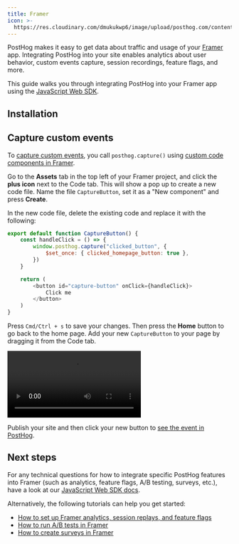 ```yaml
---
title: Framer
icon: >-
  https://res.cloudinary.com/dmukukwp6/image/upload/posthog.com/contents/docs/integrate/frameworks/framer.svg
---
```



PostHog makes it easy to get data about traffic and usage of your [Framer](https://www.framer.com/) app. Integrating PostHog into your site enables analytics about user behavior, custom events capture, session recordings, feature flags, and more.

This guide walks you through integrating PostHog into your Framer app using the [JavaScript Web SDK](/docs/libraries/js).

## Installation


<FramerInstall />

<DetailSetUpReverseProxy />

<DetailGroupProductsInOneProject />

## Capture custom events

To [capture custom events](/docs/product-analytics/capture-events), you call `posthog.capture()` using [custom code components in Framer](https://www.framer.com/developers/components/introduction).

Go to the **Assets** tab in the top left of your Framer project, and click the **plus icon** next to the Code tab. This will show a pop up to create a new code file. Name the file `CaptureButton`, set it as a "New component" and press **Create**.

In the new code file, delete the existing code and replace it with the following:

```js
export default function CaptureButton() {
    const handleClick = () => {
        window.posthog.capture("clicked_button", {
            $set_once: { clicked_homepage_button: true },
        })
    }

    return (
        <button id="capture-button" onClick={handleClick}>
            Click me
        </button>
    )
}
```

Press `Cmd/Ctrl + s` to save your changes. Then press the **Home** button to go back to the home page. Add your new `CaptureButton` to your page by dragging it from the Code tab.

![Create a code snippet in Framer](https://res.cloudinary.com/dmukukwp6/video/upload/framer_create_code_component_85251f4561.mp4)

Publish your site and then click your new button to [see the event in PostHog](https://us.posthog.com/activity/explore).

## Next steps

For any technical questions for how to integrate specific PostHog features into Framer (such as analytics, feature flags, A/B testing, surveys, etc.), have a look at our [JavaScript Web SDK docs](/docs/libraries/js/features).

Alternatively, the following tutorials can help you get started:

- [How to set up Framer analytics, session replays, and feature flags](/tutorials/framer-analytics)
- [How to run A/B tests in Framer](/tutorials/framer-ab-tests)
- [How to create surveys in Framer](/tutorials/framer-surveys)
